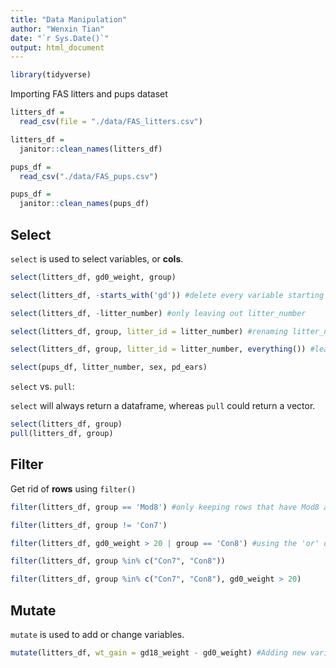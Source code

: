 ```yaml
---
title: "Data Manipulation"
author: "Wenxin Tian"
date: "`r Sys.Date()`"
output: html_document
---
```


```r
library(tidyverse)
```

Importing FAS litters and pups dataset

```r
litters_df = 
  read_csv(file = "./data/FAS_litters.csv")

litters_df =
  janitor::clean_names(litters_df)

pups_df =
  read_csv("./data/FAS_pups.csv")

pups_df =
  janitor::clean_names(pups_df)
```

## Select

`select` is used to select variables, or __cols__.

```r
select(litters_df, gd0_weight, group)

select(litters_df, -starts_with('gd')) #delete every variable starting with 'gd'

select(litters_df, -litter_number) #only leaving out litter_number

select(litters_df, group, litter_id = litter_number) #renaming litter_number to litter_id

select(litters_df, group, litter_id = litter_number, everything()) #leave everything not mentioned.

select(pups_df, litter_number, sex, pd_ears)

```

`select` vs. `pull`:

`select` will always return a dataframe, whereas `pull` could return a vector.

```r
select(litters_df, group)
pull(litters_df, group)
```

## Filter

Get rid of __rows__ using `filter()`

```r
filter(litters_df, group == 'Mod8') #only keeping rows that have Mod8 as group.

filter(litters_df, group != 'Con7')

filter(litters_df, gd0_weight > 20 | group == 'Con8') #using the 'or' operator

filter(litters_df, group %in% c("Con7", "Con8"))

filter(litters_df, group %in% c("Con7", "Con8"), gd0_weight > 20)
```

## Mutate

`mutate` is used to add or change variables.

```r
mutate(litters_df, wt_gain = gd18_weight - gd0_weight) #Adding new variable
```

